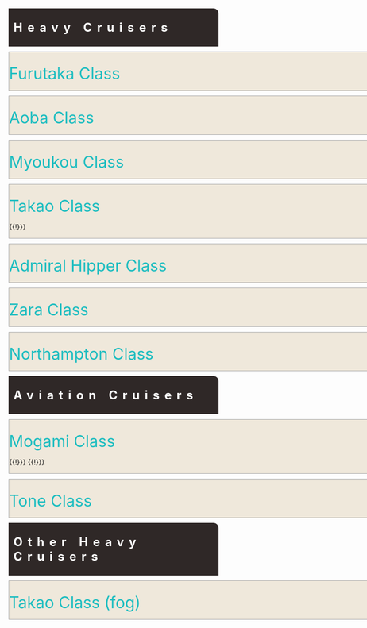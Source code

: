 <div style="width: 80%; background: #2F2827; border-top-right-radius: 10px; margin: 10px; padding: 10px; letter-spacing: 10px;"><font size= 5 color =#FFFFFF>'''Heavy Cruisers'''</font></div>

<div style="background:#EFE8DB;border:#AAAAAA 1px solid;width:790px;margin:10px;border-top-right-radius: 10px;padding: 10px 0px 00px 0px;"><div class="toccolours mw-collapsible mw-collapsed"><font size="6" color="#1DBDC0" >Furutaka Class</font>
<div class="mw-collapsible-content">
{{{!}} style = "width:100%" cellspacing = "1" style = ""
{{!}} align = "center" style="background: #D6C8B8; width: 500px; letter-spacing: 2px;" {{!}}<font size="4">'''Furutaka Kai Ni''' </font><br /><font size="2">''ID 9647'' </font>
{{!}} align = "center" style="background: #D6C8B8; width: 500px; letter-spacing: 2px;" {{!}}<font  size="4">'''Kako Kai Ni''' </font><br /><font size="2">''ID 9648'' </font>
{{!}} align = "center" style="background: #D6C8B8; width: 500px; letter-spacing: 2px;" {{!}}<font size="4">'''Empty''' </font><br /><font size="2">''Empty'' </font>
{{!}} align = "center" style="background: #D6C8B8; width: 500px; letter-spacing: 2px;" {{!}}<font size="4">'''Empty''' </font><br /><font size="2">''Empty'' </font>
{{!}}- 
{{!}} style="background: #EFE8DB;" {{!}}{{ShipCardKai|Furutaka/Kai Ni|size=175px|align=center}}
{{!}} style="background: #EFE8DB;" {{!}}{{ShipCardKai|Kako/Kai Ni|size=175px|align=center}}
{{!}} style="background: #EFE8DB;" {{!}}[[File:Empty ship slot.png|175px|center]]
{{!}} style="background: #EFE8DB;" {{!}}[[File:Empty ship slot.png|175px|center]]
{{!}}-
{{!}}}
</div></div></div>

<div style="background:#EFE8DB;border:#AAAAAA 1px solid;width:790px;margin:10px;border-top-right-radius: 10px;padding: 10px 0px 00px 0px;"><div class="toccolours mw-collapsible mw-collapsed"><font size="6" color="#1DBDC0" >Aoba Class</font>
<div class="mw-collapsible-content">
{{{!}} style = "width:100%" cellspacing = "1" style = ""
{{!}} align = "center" style="background: #D6C8B8; width: 500px; letter-spacing: 2px;" {{!}}<font  size="4">'''Aoba Kai''' </font><br /><font size="2">''ID 56'' </font>
{{!}} align = "center" style="background: #D6C8B8; width: 500px; letter-spacing: 2px;" {{!}}<font  size="4">'''Kinugasa Kai Ni''' </font><br /><font size="2">''ID 1213'' </font>
{{!}} align = "center" style="background: #D6C8B8; width: 500px; letter-spacing: 2px;" {{!}}<font size="4">'''Empty''' </font><br /><font size="2">''Empty'' </font>
{{!}} align = "center" style="background: #D6C8B8; width: 500px; letter-spacing: 2px;" {{!}}<font size="4">'''Empty''' </font><br /><font size="2">''Empty'' </font>
{{!}}- 
{{!}} style="background: #EFE8DB;" {{!}}{{ShipCardKai|Aoba/Kai|size=175px|align=center}}
{{!}} style="background: #EFE8DB;" {{!}}{{ShipCardKai|Kinugasa/Kai Ni|size=175px|align=center}}
{{!}} style="background: #EFE8DB;" {{!}}[[File:Empty ship slot.png|175px|center]]
{{!}} style="background: #EFE8DB;" {{!}}[[File:Empty ship slot.png|175px|center]]
{{!}}-
{{!}}}
</div></div></div>

<div style="background:#EFE8DB;border:#AAAAAA 1px solid;width:790px;margin:10px;border-top-right-radius: 10px;padding: 10px 0px 00px 0px;"><div class="toccolours mw-collapsible mw-collapsed"><font size="6" color="#1DBDC0" >Myoukou Class</font>
<div class="mw-collapsible-content">
{{{!}} style = "width:100%" cellspacing = "1" style = ""
{{!}} align = "center" style="background: #D6C8B8; width: 500px; letter-spacing: 2px;" {{!}}<font  size="4">'''Myoukou Kai Ni''' </font><br /><font size="2">''ID 5272'' </font>
{{!}} align = "center" style="background: #D6C8B8; width: 500px; letter-spacing: 2px;" {{!}}<font  size="4">'''Nachi Kai Ni''' </font><br /><font size="2">''ID 5240'' </font>
{{!}} align = "center" style="background: #D6C8B8; width: 500px; letter-spacing: 2px;" {{!}}<font  size="4">'''Ashigara Kai Ni''' </font><br /><font size="2">''ID 6087'' </font>
{{!}} align = "center" style="background: #D6C8B8; width: 500px; letter-spacing: 2px;" {{!}}<font  size="4">'''Haguro Kai Ni''' </font><br /><font size="2">''ID 4189'' </font>
{{!}}- 
{{!}} style="background: #EFE8DB;" {{!}}{{ShipCardKai|Myoukou/Kai Ni|size=175px|align=center}}
{{!}} style="background: #EFE8DB;" {{!}}{{ShipCardKai|Nachi/Kai Ni|size=175px|align=center}}
{{!}} style="background: #EFE8DB;" {{!}}{{ShipCardKai|Ashigara/Kai Ni|size=175px|align=center}}
{{!}} style="background: #EFE8DB;" {{!}}{{ShipCardKai|Haguro/Kai Ni|size=175px|align=center}}
{{!}}-
{{!}}}
</div></div></div>

<div style="background:#EFE8DB;border:#AAAAAA 1px solid;width:790px;margin:10px;border-top-right-radius: 10px;padding: 10px 0px 00px 0px;"><div class="toccolours mw-collapsible mw-collapsed"><font size="6" color="#1DBDC0" >Takao Class</font>
<div class="mw-collapsible-content">
{{{!}} style = "width:100%" cellspacing = "1" style = ""
{{!}} align = "center" style="background: #D6C8B8; width: 500px; letter-spacing: 2px;" {{!}}<font  size="4">'''Takao Kai''' </font><br /><font size="2">''ID 5448'' </font>
{{!}} align = "center" style="background: #D6C8B8; width: 500px; letter-spacing: 2px;" {{!}}<font  size="4">'''Atago Kai''' </font><br /><font size="2">''ID 13410'' </font>
{{!}} align = "center" style="background: #D6C8B8; width: 500px; letter-spacing: 2px;" {{!}}<font  size="4">'''Maya Kai Ni''' </font><br /><font size="2">''ID 13414'' </font>
{{!}} align = "center" style="background: #D6C8B8; width: 500px; letter-spacing: 2px;" {{!}}<font  size="4">'''Maya Kai Ni''' </font><br /><font size="2">''ID 48078'' </font>
{{!}}- 
{{!}} style="background: #EFE8DB;" {{!}}{{ShipCardKai|Takao/Kai|size=175px|align=center}}
{{!}} style="background: #EFE8DB;" {{!}}{{ShipCardKai|Atago/Kai|size=175px|align=center}}
{{!}} style="background: #EFE8DB;" {{!}}{{ShipCardKai|Maya/Kai Ni|size=175px|align=center}}
{{!}} style="background: #EFE8DB;" {{!}}{{ShipCardKai|Maya/Kai Ni|size=175px|align=center}}
{{!}}-
{{!}} align = "center" style="background: #D6C8B8; width: 500px; letter-spacing: 2px;" {{!}}<font  size="4">'''Choukai Kai Ni''' </font><br /><font size="2">''ID 13725'' </font>
{{!}} align = "center" style="background: #D6C8B8; width: 500px; letter-spacing: 2px;" {{!}}<font  size="4">'''Empty''' </font><br /><font size="2">''Empty'' </font>
{{!}} align = "center" style="background: #D6C8B8; width: 500px; letter-spacing: 2px;" {{!}}<font size="4">'''Empty''' </font><br /><font size="2">''Empty'' </font>
{{!}} align = "center" style="background: #D6C8B8; width: 500px; letter-spacing: 2px;" {{!}}<font size="4">'''Empty''' </font><br /><font size="2">''Empty'' </font>
{{!}}- 
{{!}} style="background: #EFE8DB;" {{!}}{{ShipCardKai|Choukai/Kai Ni|size=175px|align=center}}
{{!}} style="background: #EFE8DB;" {{!}}[[File:Empty ship slot.png|175px|center]]
{{!}} style="background: #EFE8DB;" {{!}}[[File:Empty ship slot.png|175px|center]]
{{!}} style="background: #EFE8DB;" {{!}}[[File:Empty ship slot.png|175px|center]]
{{!}}-
{{!}}}
{{!}}}
</div></div></div>

<div style="background:#EFE8DB;border:#AAAAAA 1px solid;width:790px;margin:10px;border-top-right-radius: 10px;padding: 10px 0px 00px 0px;"><div class="toccolours mw-collapsible mw-collapsed"><font size="6" color="#1DBDC0" >Admiral Hipper Class</font>
<div class="mw-collapsible-content">
{{{!}} style = "width:100%" cellspacing = "1" style = ""
{{!}} align = "center" style="background: #D6C8B8; width: 500px; letter-spacing: 2px;" {{!}}<font  size="4">'''Prinz Eugen Kai''' </font><br /><font size="2">''ID 9192'' </font>
{{!}} align = "center" style="background: #D6C8B8; width: 500px; letter-spacing: 2px;" {{!}}<font  size="4">'''Empty''' </font><br /><font size="2">''Empty'' </font>
{{!}} align = "center" style="background: #D6C8B8; width: 500px; letter-spacing: 2px;" {{!}}<font size="4">'''Empty''' </font><br /><font size="2">''Empty'' </font>
{{!}} align = "center" style="background: #D6C8B8; width: 500px; letter-spacing: 2px;" {{!}}<font size="4">'''Empty''' </font><br /><font size="2">''Empty'' </font>
{{!}}- 
{{!}} style="background: #EFE8DB;" {{!}}{{ShipCardKai|Prinz Eugen/Kai|size=175px|align=center}}
{{!}} style="background: #EFE8DB;" {{!}}[[File:Empty ship slot.png|175px|center]]
{{!}} style="background: #EFE8DB;" {{!}}[[File:Empty ship slot.png|175px|center]]
{{!}} style="background: #EFE8DB;" {{!}}[[File:Empty ship slot.png|175px|center]]
{{!}}-
{{!}}}
</div></div></div>

<div style="background:#EFE8DB;border:#AAAAAA 1px solid;width:790px;margin:10px;border-top-right-radius: 10px;padding: 10px 0px 00px 0px;"><div class="toccolours mw-collapsible mw-collapsed"><font size="6" color="#1DBDC0" >Zara Class</font>
<div class="mw-collapsible-content">
{{{!}} style = "width:100%" cellspacing = "1" style = ""
{{!}} align = "center" style="background: #D6C8B8; width: 500px; letter-spacing: 2px;" {{!}}<font  size="4">'''Zara Due''' </font><br /><font size="2">''ID 22853'' </font>
{{!}} align = "center" style="background: #D6C8B8; width: 500px; letter-spacing: 2px;" {{!}}<font size="4">'''Zara Kai''' </font><br /><font size="2">''ID 40376'' </font>
{{!}} align = "center" style="background: #D6C8B8; width: 500px; letter-spacing: 2px;" {{!}}<font  size="4">'''Pola Kai''' </font><br /><font size="2">''ID 24288'' </font>
{{!}} align = "center" style="background: #D6C8B8; width: 500px; letter-spacing: 2px;" {{!}}<font size="4">'''Empty''' </font><br /><font size="2">''Empty'' </font>
{{!}}- 
{{!}} style="background: #EFE8DB;" {{!}}{{ShipCardKai|Zara/Due|size=175px|align=center}}
{{!}} style="background: #EFE8DB;" {{!}}{{ShipCardKai|Zara/Kai|size=175px|align=center}}
{{!}} style="background: #EFE8DB;" {{!}}{{ShipCardKai|Pola/Kai|size=175px|align=center}}
{{!}} style="background: #EFE8DB;" {{!}}[[File:Empty ship slot.png|175px|center]]
{{!}}-
{{!}}}
</div></div></div>

<div style="background:#EFE8DB;border:#AAAAAA 1px solid;width:790px;margin:10px;border-top-right-radius: 10px;padding: 10px 0px 00px 0px;"><div class="toccolours mw-collapsible mw-collapsed"><font size="6" color="#1DBDC0" >Northampton Class</font>
<div class="mw-collapsible-content">
{{{!}} style = "width:100%" cellspacing = "1" style = ""
{{!}} align = "center" style="background: #D6C8B8; width: 500px; letter-spacing: 2px;" {{!}}<font  size="4">'''Houston Kai''' </font><br /><font size="2">''ID 47601'' </font>
{{!}} align = "center" style="background: #D6C8B8; width: 500px; letter-spacing: 2px;" {{!}}<font  size="4">'''Empty''' </font><br /><font size="2">''Empty'' </font>
{{!}} align = "center" style="background: #D6C8B8; width: 500px; letter-spacing: 2px;" {{!}}<font size="4">'''Empty''' </font><br /><font size="2">''Empty'' </font>
{{!}} align = "center" style="background: #D6C8B8; width: 500px; letter-spacing: 2px;" {{!}}<font size="4">'''Empty''' </font><br /><font size="2">''Empty'' </font>
{{!}}- 
{{!}} style="background: #EFE8DB;" {{!}}{{ShipCardKai|Houston/Kai|size=175px|align=center}}
{{!}} style="background: #EFE8DB;" {{!}}[[File:Empty ship slot.png|175px|center]]
{{!}} style="background: #EFE8DB;" {{!}}[[File:Empty ship slot.png|175px|center]]
{{!}} style="background: #EFE8DB;" {{!}}[[File:Empty ship slot.png|175px|center]]
{{!}}-
{{!}}}
</div></div></div>

<div style="width: 80%; background: #2F2827; border-top-right-radius: 10px; margin: 10px; padding: 10px; letter-spacing: 10px;"><font size= 5 color =#FFFFFF>'''Aviation Cruisers'''</font></div>

<div style="background:#EFE8DB;border:#AAAAAA 1px solid;width:790px;margin:10px;border-top-right-radius: 10px;padding: 10px 0px 00px 0px;"><div class="toccolours mw-collapsible mw-collapsed"><font size="6" color="#1DBDC0" >Mogami Class</font>
<div class="mw-collapsible-content">
{{{!}} style = "width:100%" cellspacing = "1" style = ""
{{!}} align = "center" style="background: #D6C8B8; width: 500px; letter-spacing: 2px;" {{!}}<font  size="4">'''Mogami Kai''' </font><br /><font size="2">''ID 6776'' </font>
{{!}} align = "center" style="background: #D6C8B8; width: 500px; letter-spacing: 2px;" {{!}}<font  size="4">'''Mikuma Kai''' </font><br /><font size="2">''ID 6757'' </font>
{{!}} align = "center" style="background: #D6C8B8; width: 500px; letter-spacing: 2px;" {{!}}<font  size="4">'''Suzuya Kai Ni''' </font><br /><font size="2">''ID 70'' </font>
{{!}} align = "center" style="background: #D6C8B8; width: 500px; letter-spacing: 2px;" {{!}}<font  size="4">'''Suzuya Kai''' </font><br /><font size="2">''ID 47164'' </font>
{{!}}- 
{{!}} style="background: #EFE8DB;" {{!}}{{ShipCardKai|Mogami/Kai|size=175px|align=center}}
{{!}} style="background: #EFE8DB;" {{!}}{{ShipCardKai|Mikuma/Kai|size=175px|align=center}}
{{!}} style="background: #EFE8DB;" {{!}}{{ShipCardKai|Suzuya/Kai Ni|size=175px|align=center}}
{{!}} style="background: #EFE8DB;" {{!}}{{ShipCardKai|Suzuya/Kai|size=175px|align=center}}
{{!}}-
{{!}} align = "center" style="background: #D6C8B8; width: 500px; letter-spacing: 2px;" {{!}}<font  size="4">'''Kumano Kai Ni''' </font><br /><font size="2">''ID 2426'' </font>
{{!}} align = "center" style="background: #D6C8B8; width: 500px; letter-spacing: 2px;" {{!}}<font  size="4">'''Kumano Kai''' </font><br /><font size="2">''ID 47031'' </font>
{{!}} align = "center" style="background: #D6C8B8; width: 500px; letter-spacing: 2px;" {{!}}<font size="4">'''Empty''' </font><br /><font size="2">''Empty'' </font>
{{!}} align = "center" style="background: #D6C8B8; width: 500px; letter-spacing: 2px;" {{!}}<font size="4">'''Empty''' </font><br /><font size="2">''Empty'' </font>
{{!}}- 
{{!}} style="background: #EFE8DB;" {{!}}{{ShipCardKai|Kumano/Kai Ni|size=175px|align=center}}
{{!}} style="background: #EFE8DB;" {{!}}{{ShipCardKai|Kumano/Kai|size=175px|align=center}}
{{!}} style="background: #EFE8DB;" {{!}}[[File:Empty ship slot.png|175px|center]]
{{!}} style="background: #EFE8DB;" {{!}}[[File:Empty ship slot.png|175px|center]]
{{!}}-
{{!}}}
{{!}}}
{{!}}}
</div></div></div>

<div style="background:#EFE8DB;border:#AAAAAA 1px solid;width:790px;margin:10px;border-top-right-radius: 10px;padding: 10px 0px 00px 0px;"><div class="toccolours mw-collapsible mw-collapsed"><font size="6" color="#1DBDC0" >Tone Class</font>
<div class="mw-collapsible-content">
{{{!}} style = "width:100%" cellspacing = "1" style = ""
{{!}} align = "center" style="background: #D6C8B8; width: 500px; letter-spacing: 2px;" {{!}}<font  size="4">'''Tone Kai Ni''' </font><br /><font size="2">''ID 3600'' </font>
{{!}} align = "center" style="background: #D6C8B8; width: 500px; letter-spacing: 2px;" {{!}}<font  size="4">'''Chikuma Kai Ni''' </font><br /><font size="2">''ID 4256'' </font>
{{!}} align = "center" style="background: #D6C8B8; width: 500px; letter-spacing: 2px;" {{!}}<font size="4">'''Empty''' </font><br /><font size="2">''Empty'' </font>
{{!}} align = "center" style="background: #D6C8B8; width: 500px; letter-spacing: 2px;" {{!}}<font size="4">'''Empty''' </font><br /><font size="2">''Empty'' </font>
{{!}}- 
{{!}} style="background: #EFE8DB;" {{!}}{{ShipCardKai|Tone/Kai Ni|size=175px|align=center}}
{{!}} style="background: #EFE8DB;" {{!}}{{ShipCardKai|Chikuma/Kai Ni|size=175px|align=center}}
{{!}} style="background: #EFE8DB;" {{!}}[[File:Empty ship slot.png|175px|center]]
{{!}} style="background: #EFE8DB;" {{!}}[[File:Empty ship slot.png|175px|center]]
{{!}}-
{{!}}}
</div></div></div>

<div style="width: 80%; background: #2F2827; border-top-right-radius: 10px; margin: 10px; padding: 10px; letter-spacing: 10px;"><font size= 5 color =#FFFFFF>'''Other Heavy Cruisers'''</font></div>

<div style="background:#EFE8DB;border:#AAAAAA 1px solid;width:790px;margin:10px;border-top-right-radius: 10px;padding: 10px 0px 00px 0px;"><div class="toccolours mw-collapsible mw-collapsed"><font size="6" color="#1DBDC0" >Takao Class (fog)</font>
<div class="mw-collapsible-content">
{{{!}} style = "width:100%" cellspacing = "1" style = ""
{{!}} align = "center" style="background: #D6C8B8; width: 500px; letter-spacing: 2px;" {{!}}<font size="4">'''Takao''' </font><br /><font size="2">''ID ? (less than 100)'' </font>
{{!}} align = "center" style="background: #D6C8B8; width: 500px; letter-spacing: 2px;" {{!}}<font  size="4">'''Empty''' </font><br /><font size="2">''Empty'' </font>
{{!}} align = "center" style="background: #D6C8B8; width: 500px; letter-spacing: 2px;" {{!}}<font size="4">'''Empty''' </font><br /><font size="2">''Empty'' </font>
{{!}} align = "center" style="background: #D6C8B8; width: 500px; letter-spacing: 2px;" {{!}}<font size="4">'''Empty''' </font><br /><font size="2">''Empty'' </font>
{{!}}- 
{{!}} style="background: #EFE8DB;" {{!}}[[File:Fog Takao.jpg|175px|center]]
{{!}} style="background: #EFE8DB;" {{!}}[[File:Empty ship slot.png|175px|center]]
{{!}} style="background: #EFE8DB;" {{!}}[[File:Empty ship slot.png|175px|center]]
{{!}} style="background: #EFE8DB;" {{!}}[[File:Empty ship slot.png|175px|center]]
{{!}}-
{{!}}}
</div></div></div>